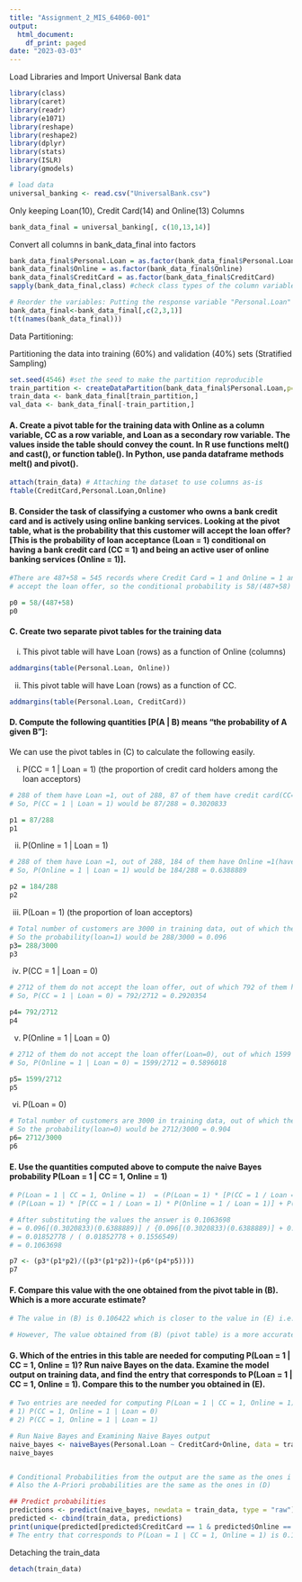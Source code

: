 ```yaml
---
title: "Assignment_2_MIS_64060-001"
output:
  html_document:
    df_print: paged
date: "2023-03-03"
---
```




Load Libraries and Import Universal Bank data
```r
library(class)
library(caret)
library(readr)
library(e1071)
library(reshape)
library(reshape2)
library(dplyr)
library(stats)
library(ISLR)
library(gmodels) 

# load data
universal_banking <- read.csv("UniversalBank.csv")

```


Only keeping Loan(10), Credit Card(14) and Online(13) Columns
```r
bank_data_final = universal_banking[, c(10,13,14)]
```



Convert all columns in bank_data_final into factors
```r
bank_data_final$Personal.Loan = as.factor(bank_data_final$Personal.Loan)
bank_data_final$Online = as.factor(bank_data_final$Online)
bank_data_final$CreditCard = as.factor(bank_data_final$CreditCard)
sapply(bank_data_final,class) #check class types of the column variables
```



```r
# Reorder the variables: Putting the response variable "Personal.Loan" last
bank_data_final<-bank_data_final[,c(2,3,1)]
t(t(names(bank_data_final))) 
```

Data Partitioning:

Partitioning the data into training (60%) and validation (40%) sets (Stratified Sampling)

```r
set.seed(4546) #set the seed to make the partition reproducible
train_partition <- createDataPartition(bank_data_final$Personal.Loan,p=0.6,list=FALSE)
train_data <- bank_data_final[train_partition,]
val_data <- bank_data_final[-train_partition,]
```


#### A. Create a pivot table for the training data with Online as a column variable, CC as a row variable, and Loan as a secondary row variable. The values inside the table should convey the count. In R use functions melt() and cast(), or function table(). In Python, use panda dataframe methods melt() and pivot(). 

```r
attach(train_data) # Attaching the dataset to use columns as-is
ftable(CreditCard,Personal.Loan,Online)
```


#### B. Consider the task of classifying a customer who owns a bank credit card and is actively using online banking services. Looking at the pivot table, what is the probability that this customer will accept the loan offer? [This is the probability of loan acceptance (Loan = 1) conditional on having a bank credit card (CC = 1) and being an active user of online banking services (Online = 1)]. 

```r

#There are 487+58 = 545 records where Credit Card = 1 and Online = 1 and 58 of them
# accept the loan offer, so the conditional probability is 58/(487+58) = 0.106422

p0 = 58/(487+58)
p0
```



#### C. Create two separate pivot tables for the training data 

i. This pivot table will have Loan (rows) as a function of Online (columns) 
```r
addmargins(table(Personal.Loan, Online))
```


ii. This pivot table will have Loan (rows) as a function of CC. 
```r
addmargins(table(Personal.Loan, CreditCard))

```


#### D. Compute the following quantities [P(A | B) means “the probability of A given B”]:  

We can use the pivot tables in (C) to calculate the following easily.

i. P(CC = 1 | Loan = 1) (the proportion of credit card holders among the loan acceptors)
```r
# 288 of them have Loan =1, out of 288, 87 of them have credit card(CC=1)
# So, P(CC = 1 | Loan = 1) would be 87/288 = 0.3020833

p1 = 87/288
p1

```


ii. P(Online = 1 | Loan = 1)  
```r
# 288 of them have Loan =1, out of 288, 184 of them have Online =1(have Online banking accounts)
# So, P(Online = 1 | Loan = 1) would be 184/288 = 0.6388889

p2 = 184/288
p2
```
  
    
    
iii. P(Loan = 1) (the proportion of loan acceptors)  
```r
# Total number of customers are 3000 in training data, out of which the ones who accept the offer are just 288.
# So the probability(loan=1) would be 288/3000 = 0.096
p3= 288/3000 
p3

```
  
    
iv. P(CC = 1 | Loan = 0)  
```r
# 2712 of them do not accept the loan offer, out of which 792 of them have a credit card(CC=1)
# So, P(CC = 1 | Loan = 0) = 792/2712 = 0.2920354

p4= 792/2712
p4

```
    
    
v. P(Online = 1 | Loan = 0) 
```r

# 2712 of them do not accept the loan offer(Loan=0), out of which 1599 of them have a Online banking account(Online=1)
# So, P(Online = 1 | Loan = 0) = 1599/2712 = 0.5896018

p5= 1599/2712
p5


```
  
        
    
    
vi. P(Loan = 0) 
```r
# Total number of customers are 3000 in training data, out of which the ones who do not accept the offer are 2712
# So the probability(loan=0) would be 2712/3000 = 0.904
p6= 2712/3000 
p6

```
  
    

#### E. Use the quantities computed above to compute the naive Bayes probability P(Loan = 1 | CC = 1, Online = 1)
```r
# P(Loan = 1 | CC = 1, Online = 1)  = (P(Loan = 1) * [P(CC = 1 / Loan = 1) * P(Online = 1 / Loan = 1)]) / 
# (P(Loan = 1) * [P(CC = 1 / Loan = 1) * P(Online = 1 / Loan = 1)] + P(Loan = 0) *[P(CC = 1 / Loan = 0) * P(Online = 1 / Loan = 0)])

# After substituting the values the answer is 0.1063698
# = 0.096[(0.3020833)(0.6388889)] / {0.096[(0.3020833)(0.6388889)] + 0.904[(0.2920354)(0.5896018)]}
# = 0.01852778 / ( 0.01852778 + 0.1556549)
# = 0.1063698

p7 <- (p3*(p1*p2)/((p3*(p1*p2))+(p6*(p4*p5))))
p7


```



#### F. Compare this value with the one obtained from the pivot table in (B). Which is a more accurate estimate? 
```r

# The value in (B) is 0.106422 which is closer to the value in (E) i.e., 0.1063698

# However, The value obtained from (B) (pivot table) is a more accurate estimate, because we do not need to make independent assumptions. The probability values obtained from naive Bayes formula(E) is not on the same scale as the exact values that we anticipate, but just a reasonably accurate rank ordering of propensities.

```



#### G. Which of the entries in this table are needed for computing P(Loan = 1 | CC = 1, Online = 1)? Run naive Bayes on the data. Examine the model output on training data, and find the entry that corresponds to P(Loan = 1 | CC = 1, Online = 1). Compare this to the number you obtained in (E). 

```r
# Two entries are needed for computing P(Loan = 1 | CC = 1, Online = 1):
# 1) P(CC = 1, Online = 1 | Loan = 0)
# 2) P(CC = 1, Online = 1 | Loan = 1)

# Run Naive Bayes and Examining Naive Bayes output
naive_bayes <- naiveBayes(Personal.Loan ~ CreditCard+Online, data = train_data)
naive_bayes


# Conditional Probabilities from the output are the same as the ones i calculated above in (D)
# Also the A-Priori probabilities are the same as the ones in (D)
```


```r
## Predict probabilities
predictions <- predict(naive_bayes, newdata = train_data, type = "raw")
predicted <- cbind(train_data, predictions)
print(unique(predicted[predicted$CreditCard == 1 & predicted$Online == 1,]['1']))
# The entry that corresponds to P(Loan = 1 ∣ CC = 1, Online = 1) is 0.1063698, which is the same as the answer we got from (E).

```


Detaching the train_data

```r
detach(train_data)
```













